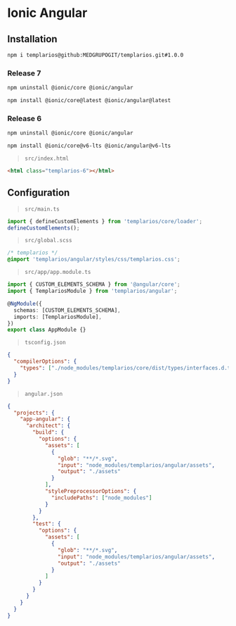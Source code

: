 
<Meta title="Templarios/Usage/Ionic Angular" />

# Ionic Angular

## **Installation**

```bash
npm i templarios@github:MEDGRUPOGIT/templarios.git#1.0.0
```

### **Release 7**

```bash
npm uninstall @ionic/core @ionic/angular
```

```bash
npm install @ionic/core@latest @ionic/angular@latest
```

### **Release 6**

```bash
npm uninstall @ionic/core @ionic/angular
```

```bash
npm install @ionic/core@v6-lts @ionic/angular@v6-lts
```

> `src/index.html`

```html
<html class="templarios-6"></html>
```

## **Configuration**

> `src/main.ts`

```ts
import { defineCustomElements } from 'templarios/core/loader';
defineCustomElements();
```

> `src/global.scss`

```scss
/* templarios */
@import 'templarios/angular/styles/css/templarios.css';
```

> `src/app/app.module.ts`

```ts
import { CUSTOM_ELEMENTS_SCHEMA } from '@angular/core';
import { TemplariosModule } from 'templarios/angular';

@NgModule({
  schemas: [CUSTOM_ELEMENTS_SCHEMA],
  imports: [TemplariosModule],
})
export class AppModule {}
```

> `tsconfig.json`

```json
{
  "compilerOptions": {
    "types": ["./node_modules/templarios/core/dist/types/interfaces.d.ts"]
  }
}
```

> `angular.json`

```json
{
  "projects": {
    "app-angular": {
      "architect": {
        "build": {
          "options": {
            "assets": [
              {
                "glob": "**/*.svg",
                "input": "node_modules/templarios/angular/assets",
                "output": "./assets"
              }
            ],
            "stylePreprocessorOptions": {
              "includePaths": ["node_modules"]
            }
          }
        },
        "test": {
          "options": {
            "assets": [
              {
                "glob": "**/*.svg",
                "input": "node_modules/templarios/angular/assets",
                "output": "./assets"
              }
            ]
          }
        }
      }
    }
  }
}
```
